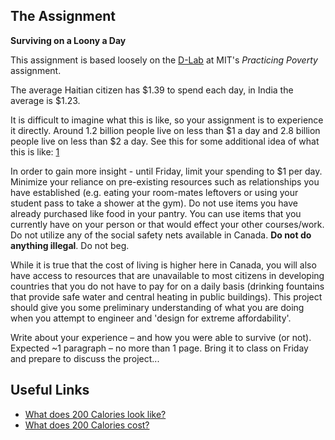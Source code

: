 {{Mech425}}

==The Assignment==

'''Surviving on a Loony a Day'''

This assignment is based loosely on the [[D-Lab]] at MIT's ''Practicing Poverty'' assignment.

The average Haitian citizen has $1.39 to spend each day, in India the average is $1.23.

It is difficult to imagine what this is like, so your assignment is to experience it directly. Around 1.2 billion people live on less than $1 a day and 2.8 billion people live on less than $2 a day. See this for some additional idea of what this is like: [http://www.bbc.co.uk/worldservice/documentaries/2007/12/071227_dollar_a_day_1.shtml]

In order to gain more insight - until Friday, limit your spending to $1 per day. Minimize your reliance on pre-existing resources such as relationships you have established (e.g. eating your room-mates leftovers or using your student pass to take a shower at the gym). Do not use items you have already purchased like food in your pantry. You can use items that you currently have on your person or that would effect your other courses/work. Do not utilize any of the social safety nets available in Canada. '''Do not do anything illegal'''. Do not beg.

While it is true that the cost of living is higher here in Canada, you will also have access to resources that are unavailable to most citizens in developing countries that you do not have to pay for on a daily basis (drinking fountains that provide safe water and central heating in public buildings). This project should give you some preliminary understanding of what you are doing when you attempt to engineer and 'design for extreme affordability'.

Write about your experience – and how you were able to survive (or not). Expected ~1 paragraph – no more than 1 page. Bring it to class on Friday and prepare to discuss the project...

==Useful Links==

* [http://www.wisegeek.com/what-does-200-calories-look-like.htm What does 200 Calories look like?]
* [http://www.mymoneyblog.com/archives/2007/01/what-does-200-calories-cost-the-economics-of-obesity.html What does 200 Calories cost?]